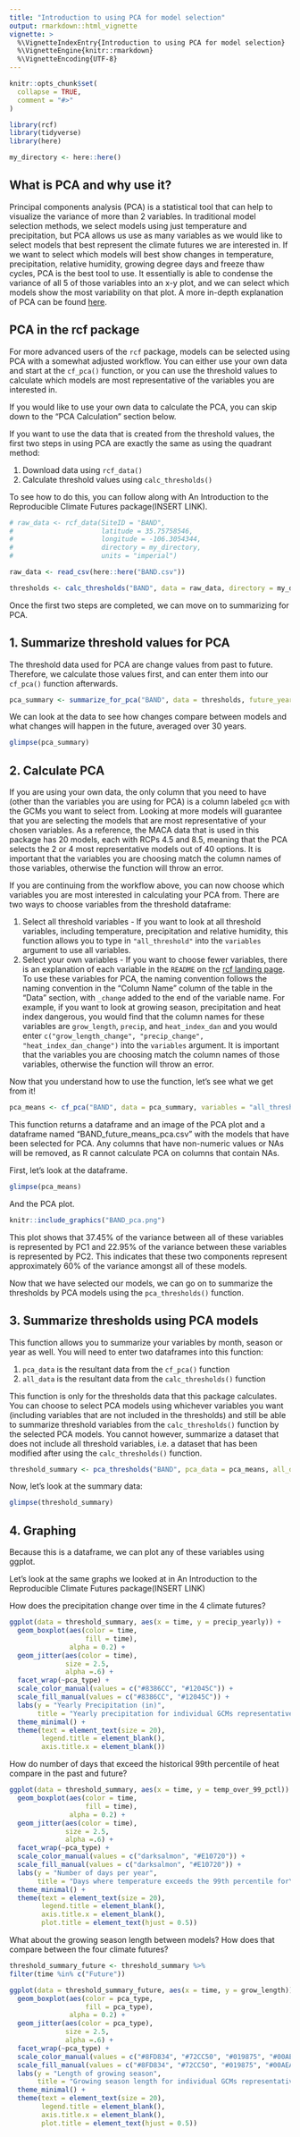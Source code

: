 ```yaml
---
title: "Introduction to using PCA for model selection"
output: rmarkdown::html_vignette
vignette: >
  %\VignetteIndexEntry{Introduction to using PCA for model selection}
  %\VignetteEngine{knitr::rmarkdown}
  %\VignetteEncoding{UTF-8}
---
```


```r
knitr::opts_chunk$set(
  collapse = TRUE,
  comment = "#>"
)
```

```r
library(rcf)
library(tidyverse)
library(here)

my_directory <- here::here()
```
## What is PCA and why use it?

Principal components analysis (PCA) is a statistical tool that can help to visualize the variance of more than 2 variables. In traditional model selection methods, we select models using just temperature and precipitation, but PCA allows us use as many variables as we would like to select models that best represent the climate futures we are interested in. If we want to select which models will best show changes in temperature, precipitation, relative humidity, growing degree days and freeze thaw cycles, PCA is the best tool to use. It essentially is able to condense the variance of all 5 of those variables into an x-y plot, and we can select which models show the most variability on that plot. A more in-depth explanation of PCA can be found [here](https://royalsocietypublishing.org/doi/10.1098/rsta.2015.0202).

## PCA in the rcf package

For more advanced users of the `rcf` package, models can be selected using PCA with a somewhat adjusted workflow. You can either use your own data and start at the `cf_pca()` function, or you can use the threshold values to calculate which models are most representative of the variables you are interested in. 

If you would like to use your own data to calculate the PCA, you can skip down to the "PCA Calculation" section below.

If you want to use the data that is created from the threshold values, the first two steps in using PCA are exactly the same as using the quadrant method:

1. Download data using `rcf_data()`
2. Calculate threshold values using `calc_thresholds()`

To see how to do this, you can follow along with An Introduction to the Reproducible Climate Futures package(INSERT LINK).

```r
# raw_data <- rcf_data(SiteID = "BAND",
#                      latitude = 35.75758546,
#                      longitude = -106.3054344,
#                      directory = my_directory,
#                      units = "imperial")

raw_data <- read_csv(here::here("BAND.csv"))

thresholds <- calc_thresholds("BAND", data = raw_data, directory = my_directory, units = "imperial")
```


Once the first two steps are completed, we can move on to summarizing for PCA.

## 1. Summarize threshold values for PCA

The threshold data used for PCA are change values from past to future. Therefore, we calculate those values first, and can enter them into our `cf_pca()` function afterwards.

```r
pca_summary <- summarize_for_pca("BAND", data = thresholds, future_year = 2040, directory = my_directory)
```

We can look at the data to see how changes compare between models and what changes will happen in the future, averaged over 30 years.

```r
glimpse(pca_summary)
```


## 2. Calculate PCA

If you are using your own data, the only column that you need to have (other than the variables you are using for PCA) is a column labeled `gcm` with the GCMs you want to select from. Looking at more models will guarantee that you are selecting the models that are most representative of your chosen variables. As a reference, the MACA data that is used in this package has 20 models, each with RCPs 4.5 and 8.5, meaning that the PCA selects the 2 or 4 most representative models out of 40 options. It is important that the variables you are choosing match the column names of those variables, otherwise the function will throw an error.

If you are continuing from the workflow above, you can now choose which variables you are most interested in calculating your PCA from. There are two ways to choose variables from the threshold dataframe:

1. Select all threshold variables - If you want to look at all threshold variables, including temperature, precipitation and relative humidity, this function allows you to type in `"all_threshold"` into the `variables` argument to use all variables. 
2. Select your own variables - If you want to choose fewer variables, there is an explanation of each variable in the `README` on the [rcf landing page](https://github.com/nationalparkservice/rcf). To use these variables for PCA, the naming convention follows the naming convention in the "Column Name" column of the table in the "Data" section, with `_change` added to the end of the variable name. For example, if you want to look at growing season, precipitation and heat index dangerous, you would find that the column names for these variables are `grow_length`, `precip`, and `heat_index_dan` and you would enter `c("grow_length_change", "precip_change", "heat_index_dan_change")` into the `variables` argument. It is important that the variables you are choosing match the column names of those variables, otherwise the function will throw an error. 

Now that you understand how to use the function, let's see what we get from it!

```r
pca_means <- cf_pca("BAND", data = pca_summary, variables = "all_threshold", directory = my_directory)
```

This function returns a dataframe and an image of the PCA plot and a dataframe named "BAND_future_means_pca.csv" with the models that have been selected for PCA. Any columns that have non-numeric values or NAs will be removed, as R cannot calculate PCA on columns that contain NAs.

First, let's look at the dataframe.

```r
glimpse(pca_means)
```

And the PCA plot.

```r
knitr::include_graphics("BAND_pca.png")
```

This plot shows that 37.45% of the variance between all of these variables is represented by PC1 and 22.95% of the variance between these variables is represented by PC2. This indicates that these two components represent approximately 60% of the variance amongst all of these models.

Now that we have selected our models, we can go on to summarize the thresholds by PCA models using the `pca_thresholds()` function.

## 3. Summarize thresholds using PCA models

This function allows you to summarize your variables by month, season or year as well. You will need to enter two dataframes into this function:

1. `pca_data` is the resultant data from the `cf_pca()` function
2. `all_data` is the resultant data from the `calc_thresholds()` function

This function is only for the thresholds data that this package calculates. You can choose to select PCA models using whichever variables you want (including variables that are not included in the thresholds) and still be able to summarize threshold variables from the `calc_thresholds()` function by the selected PCA models. You cannot however, summarize a dataset that does not include all threshold variables, i.e. a dataset that has been modified after using the `calc_thresholds()` function.

```r
threshold_summary <- pca_thresholds("BAND", pca_data = pca_means, all_data = thresholds, summarize_by = "year", directory = my_directory)
```

Now, let's look at the summary data:

```r
glimpse(threshold_summary)
```

## 4. Graphing

Because this is a dataframe, we can plot any of these variables using ggplot.

Let's look at the same graphs we looked at in An Introduction to the Reproducible Climate Futures package(INSERT LINK)

How does the precipitation change over time in the 4 climate futures?

```r
ggplot(data = threshold_summary, aes(x = time, y = precip_yearly)) +
  geom_boxplot(aes(color = time,
                   fill = time),
               alpha = 0.2) +
  geom_jitter(aes(color = time),
              size = 2.5,
              alpha =.6) +
  facet_wrap(~pca_type) +
  scale_color_manual(values = c("#8386CC", "#12045C")) +
  scale_fill_manual(values = c("#8386CC", "#12045C")) +
  labs(y = "Yearly Precipitation (in)",
       title = "Yearly precipitation for individual GCMs representative of 4 climate futures") +
  theme_minimal() +
  theme(text = element_text(size = 20),
        legend.title = element_blank(),
        axis.title.x = element_blank())
```

How do number of days that exceed the historical 99th percentile of heat compare in the past and future?

```r
ggplot(data = threshold_summary, aes(x = time, y = temp_over_99_pctl)) +
  geom_boxplot(aes(color = time,
                   fill = time),
               alpha = 0.2) +
  geom_jitter(aes(color = time),
              size = 2.5,
              alpha =.6) +
  facet_wrap(~pca_type) +
  scale_color_manual(values = c("darksalmon", "#E10720")) +
  scale_fill_manual(values = c("darksalmon", "#E10720")) +
  labs(y = "Number of days per year",
       title = "Days where temperature exceeds the 99th percentile for\n individual GCMs representative of 4 climate futures") +
  theme_minimal() +
  theme(text = element_text(size = 20),
        legend.title = element_blank(),
        axis.title.x = element_blank(),
        plot.title = element_text(hjust = 0.5))
```

What about the growing season length between models? How does that compare between the four climate futures?

```r
threshold_summary_future <- threshold_summary %>%
filter(time %in% c("Future"))

ggplot(data = threshold_summary_future, aes(x = time, y = grow_length)) +
  geom_boxplot(aes(color = pca_type,
                   fill = pca_type),
               alpha = 0.2) +
  geom_jitter(aes(color = pca_type),
              size = 2.5,
              alpha =.6) +
  facet_wrap(~pca_type) +
  scale_color_manual(values = c("#8FD834", "#72CC50", "#019875", "#00AEAD")) +
  scale_fill_manual(values = c("#8FD834", "#72CC50", "#019875", "#00AEAD")) +
  labs(y = "Length of growing season",
       title = "Growing season length for individual GCMs representative of 4 climate futures") +
  theme_minimal() +
  theme(text = element_text(size = 20),
        legend.title = element_blank(),
        axis.title.x = element_blank(),
        plot.title = element_text(hjust = 0.5))
```
